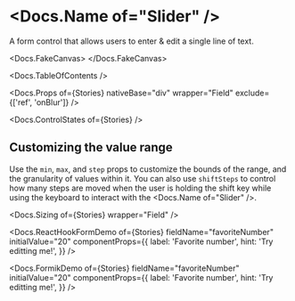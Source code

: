 


<Meta of={Stories} />

# <Docs.Name of="Slider" />

A form control that allows users to enter & edit a single line of text.

<Docs.FakeCanvas>
  <Slider defaultValue={50} sizer={Slider.sizer.medium} />
</Docs.FakeCanvas>

<Docs.TableOfContents />

<Docs.Props
  of={Stories}
  nativeBase="div"
  wrapper="Field"
  exclude={['ref', 'onBlur']}
/>

<Docs.ControlStates of={Stories} />

## Customizing the value range

Use the `min`, `max`, and `step` props to customize the bounds of the range, and
the granularity of values within it. You can also use `shiftSteps` to control
how many steps are moved when the user is holding the shift key while using the
keyboard to interact with the <Docs.Name of="Slider" />.

<Canvas of={Stories.CustomRange} sourceState="shown" />

<Docs.Sizing of={Stories} wrapper="Field" />

<Docs.ReactHookFormDemo
  of={Stories}
  fieldName="favoriteNumber"
  initialValue="20"
  componentProps={{
    label: 'Favorite number',
    hint: 'Try editting me!',
  }}
/>

<Docs.FormikDemo
  of={Stories}
  fieldName="favoriteNumber"
  initialValue="20"
  componentProps={{
    label: 'Favorite number',
    hint: 'Try editting me!',
  }}
/>
